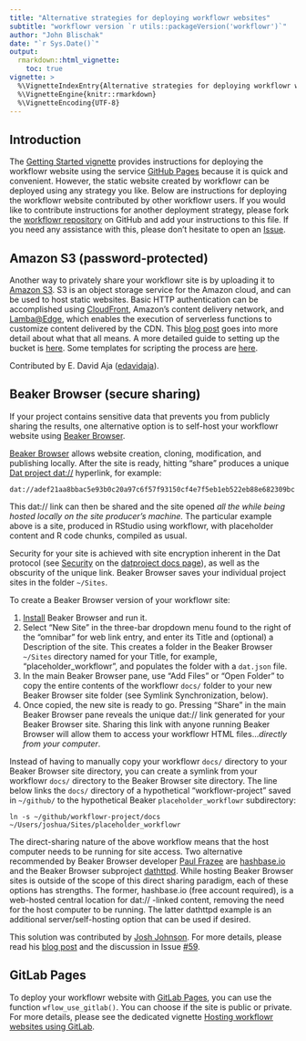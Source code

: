 ```yaml
---
title: "Alternative strategies for deploying workflowr websites"
subtitle: "workflowr version `r utils::packageVersion('workflowr')`"
author: "John Blischak"
date: "`r Sys.Date()`"
output:
  rmarkdown::html_vignette:
    toc: true
vignette: >
  %\VignetteIndexEntry{Alternative strategies for deploying workflowr websites}
  %\VignetteEngine{knitr::rmarkdown}
  %\VignetteEncoding{UTF-8}
---
```


## Introduction

The [Getting Started vignette][vig-getting-started] provides instructions for
deploying the workflowr website using the service [GitHub Pages][gh-pages]
because it is quick and convenient. However, the static website created by
workflowr can be deployed using any strategy you like. Below are instructions
for deploying the workflowr website contributed by other workflowr users. If you
would like to contribute instructions for another deployment strategy, please
fork the [workflowr repository][workflowr] on GitHub and add your instructions
to this file. If you need any assistance with this, please
don't hesitate to open an [Issue][wflow-issues].

[gh-pages]: https://pages.github.com/
[vig-getting-started]: wflow-01-getting-started.html
[wflow-issues]: https://github.com/workflowr/workflowr/issues
[workflowr]: https://github.com/workflowr/workflowr

## Amazon S3 (password-protected)

Another way to privately share your workflowr site is by uploading it to [Amazon
S3][s3]. S3 is an object storage service for the Amazon cloud, and can be used
to host static websites. Basic HTTP authentication can be accomplished using
[CloudFront][cloudfront], Amazon's content delivery network, and
[Lamba@Edge][lambda], which enables the execution of serverless functions to
customize content delivered by the CDN. This [blog post][hackernoon] goes into
more detail about what that all means. A more detailed guide to setting up the
bucket is [here][kynatro]. Some templates for scripting the process are
[here][dumrauf].

Contributed by E. David Aja ([edavidaja][]).

[cloudfront]: https://aws.amazon.com/cloudfront/
[edavidaja]: https://github.com/edavidaja
[dumrauf]: https://github.com/dumrauf/serverless_static_website_with_basic_auth
[hackernoon]: https://hackernoon.com/serverless-password-protecting-a-static-website-in-an-aws-s3-bucket-bfaaa01b8666
[kynatro]: http://kynatro.com/blog/2018/01/03/a-step-by-step-guide-to-creating-a-password-protected-s3-bucket/
[lambda]: https://docs.aws.amazon.com/lambda/latest/dg/lambda-edge.html
[s3]: https://aws.amazon.com/s3/

## Beaker Browser (secure sharing)

If your project contains sensitive data that prevents you from publicly sharing
the results, one alternative option is to self-host your workflowr website using
[Beaker Browser][beaker].

[Beaker Browser][beaker] allows website creation, cloning, modification, and
publishing locally. After the site is ready, hitting "share" produces a unique
[Dat project dat://][dat] hyperlink, for example:

    dat://adef21aa8bbac5e93b0c20a97c6f57f93150cf4e7f5eb1eb522eb88e682309bc

This dat:// link can then be shared and the site opened *all the while being
hosted locally on the site producer's machine.* The particular example above is
a site, produced in RStudio using workflowr, with placeholder content and R code
chunks, compiled as usual.

Security for your site is achieved with site encryption inherent in the Dat
protocol (see [Security][dat-security] on the [datproject docs page][dat-docs]),
as well as the obscurity of the unique link. Beaker Browser saves your
individual project sites in the folder `~/Sites`.

To create a Beaker Browser version of your workflowr site:

1. [Install][beaker-install] Beaker Browser and run it.
1. Select "New Site" in the three-bar dropdown menu found to the right of the
"omnibar" for web link entry, and enter its Title and (optional) a Description
of the site. This creates a folder in the Beaker Browser `~/Sites` directory
named for your Title, for example, "placeholder_workflowr", and populates the
folder with a `dat.json` file.
1. In the main Beaker Browser pane, use "Add Files" or "Open Folder" to copy the
entire contents of the workflowr `docs/` folder to your new Beaker Browser site
folder (see Symlink Synchronization, below).
1. Once copied, the new site is ready to go. Pressing "Share" in the main Beaker
Browser pane reveals the unique dat:// link generated for your Beaker Browser
site. Sharing this link with anyone running Beaker Browser will allow them to
access your workflowr HTML files...*directly from your computer*.

Instead of having to manually copy your workflowr `docs/` directory to your
Beaker Browser site directory, you can create a symlink from your workflowr
`docs/` directory to the Beaker Browser site directory. The line below links the
`docs/` directory of a hypothetical "workflowr-project" saved in `~/github/` to
the hypothetical Beaker `placeholder_workflowr` subdirectory:

    ln -s ~/github/workflowr-project/docs ~/Users/joshua/Sites/placeholder_workflowr

The direct-sharing nature of the above workflow means that the host computer
needs to be running for site access. Two alternative recommended by Beaker
Browser developer [Paul Frazee][pfrazee] are [hashbase.io][] and the Beaker
Browser subproject [dathttpd][]. While hosting Beaker Browser sites is outside
of the scope of this direct sharing paradigm, each of these options has
strengths. The former, hashbase.io (free account required), is a web-hosted
central location for dat:// -linked content, removing the need for the host
computer to be running. The latter dathttpd example is an additional
server/self-hosting option that can be used if desired.

This solution was contributed by [Josh Johnson][johnsonlab]. For more details,
please read his [blog post][johnsonlab-blog] and the discussion in Issue
[#59][].

[#59]: https://github.com/workflowr/workflowr/issues/59
[beaker]: https://beakerbrowser.com/
[beaker-install]: https://beakerbrowser.com/install/
[dat]: https://datproject.org/
[dat-docs]: https://docs.datproject.org/
[dat-security]: https://docs.datproject.org/docs/security-faq
[dathttpd]: https://github.com/beakerbrowser/dathttpd
[hashbase.io]: https://hashbase.io
[johnsonlab]: https://github.com/johnsonlab
[johnsonlab-blog]: https://johnsonlab.github.io/blog-post-22/
[pfrazee]: https://github.com/pfrazee

## GitLab Pages

To deploy your workflowr website with [GitLab Pages][gitlab], you can use the
function `wflow_use_gitlab()`. You can choose if the site is public or private.
For more details, please see the dedicated vignette [Hosting workflowr websites
using GitLab](wflow-06-gitlab.html).

[gitlab]: https://docs.gitlab.com/ee/ci/yaml/README.html#pages
